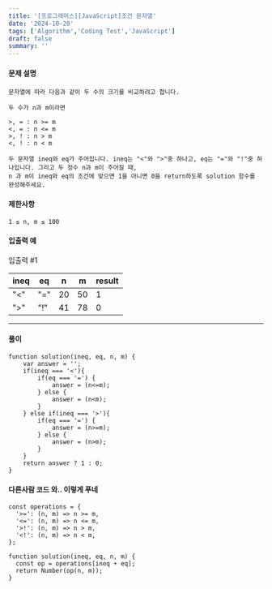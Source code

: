 ```yaml
---
title: '[프로그래머스][JavaScript]조건 문자열'
date: '2024-10-20'
tags: ['Algorithm','Coding Test','JavaScript']
draft: false
summary: ''
---
```

#### 문제 설명
    문자열에 따라 다음과 같이 두 수의 크기를 비교하려고 합니다.

    두 수가 n과 m이라면

    >, = : n >= m
    <, = : n <= m
    >, ! : n > m
    <, ! : n < m
    
    두 문자열 ineq와 eq가 주어집니다. ineq는 "<"와 ">"중 하나고, eq는 "="와 "!"중 하나입니다. 그리고 두 정수 n과 m이 주어질 때, 
    n 과 m이 ineq와 eq의 조건에 맞으면 1을 아니면 0을 return하도록 solution 함수를 완성해주세요. 

#### 제한사항
    1 ≤ n, m ≤ 100
#### 입출력 예
입출력 #1

|ineq	|eq|	n|	m|	result|
|----|-----|-----|-----|-----|
|"<"|	"="|	20|	50|	1|
|">"	|"!"	|41	|78	|0|

---
#### 풀이
````
function solution(ineq, eq, n, m) {
    var answer = '';
    if(ineq === '<'){
        if(eq === '=') {
            answer = (n<=m);
        } else {
            answer = (n<m);
        }
    } else if(ineq === '>'){
        if(eq === '=') {
            answer = (n>=m);
        } else {
            answer = (n>m);
        }
    }
    return answer ? 1 : 0;
}
````
#### 다른사람 코드 와.. 이렇게 푸네
````
const operations = {
  '>=': (n, m) => n >= m,
  '<=': (n, m) => n <= m,
  '>!': (n, m) => n > m,
  '<!': (n, m) => n < m,
};

function solution(ineq, eq, n, m) {
  const op = operations[ineq + eq];
  return Number(op(n, m));
}
````